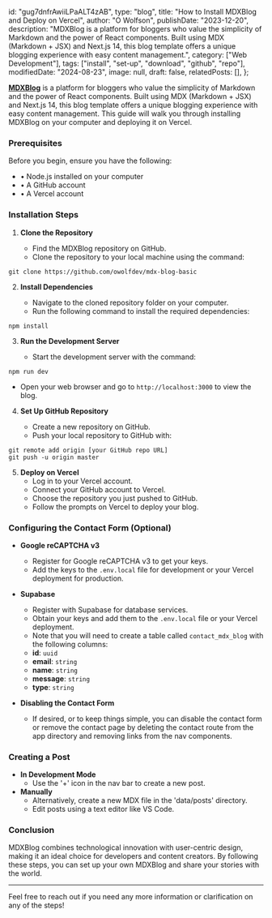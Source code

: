   id: "gug7dnfrAwiiLPaALT4zAB",
  type: "blog",
  title: "How to Install MDXBlog and Deploy on Vercel",
  author: "O Wolfson",
  publishDate: "2023-12-20",
  description:
    "MDXBlog is a platform for bloggers who value the simplicity of Markdown and the power of React components. Built using MDX (Markdown + JSX) and Next.js 14, this blog template offers a unique blogging experience with easy content management.",
  category: ["Web Development"],
  tags: ["install", "set-up", "download", "github", "repo"],
  modifiedDate: "2024-08-23",
  image: null,
  draft: false,
  relatedPosts: [],
};

[**MDXBlog**](https://mdxblog.io) is a platform for bloggers who value the simplicity of Markdown and the power of React components. Built using MDX (Markdown + JSX) and Next.js 14, this blog template offers a unique blogging experience with easy content management. This guide will walk you through installing MDXBlog on your computer and deploying it on Vercel.

### Prerequisites

Before you begin, ensure you have the following:

- • Node.js installed on your computer
- • A GitHub account
- • A Vercel account

### Installation Steps

1. **Clone the Repository**

   - Find the MDXBlog repository on GitHub.
   - Clone the repository to your local machine using the command:

```
git clone https://github.com/owolfdev/mdx-blog-basic
```

2. **Install Dependencies**

   - Navigate to the cloned repository folder on your computer.
   - Run the following command to install the required dependencies:

```
npm install
```

3. **Run the Development Server**

   - Start the development server with the command:

```
npm run dev
```

- Open your web browser and go to `http://localhost:3000` to view the blog.

4. **Set Up GitHub Repository**

   - Create a new repository on GitHub.
   - Push your local repository to GitHub with:

```
git remote add origin [your GitHub repo URL]
git push -u origin master
```

5. **Deploy on Vercel**
   - Log in to your Vercel account.
   - Connect your GitHub account to Vercel.
   - Choose the repository you just pushed to GitHub.
   - Follow the prompts on Vercel to deploy your blog.

### Configuring the Contact Form (Optional)

- **Google reCAPTCHA v3**

  - Register for Google reCAPTCHA v3 to get your keys.
  - Add the keys to the `.env.local` file for development or your Vercel deployment for production.

- **Supabase**

  - Register with Supabase for database services.
  - Obtain your keys and add them to the `.env.local` file or your Vercel deployment.
  - Note that you will need to create a table called `contact_mdx_blog` with the following columns:
  - **id**: `uuid`
  - **email**: `string`
  - **name**: `string`
  - **message**: `string`
  - **type**: `string`

- **Disabling the Contact Form**
  - If desired, or to keep things simple, you can disable the contact form or remove the contact page by deleting the contact route from the app directory and removing links from the nav components.

### Creating a Post

- **In Development Mode**
  - Use the '+' icon in the nav bar to create a new post.
- **Manually**
  - Alternatively, create a new MDX file in the 'data/posts' directory.
  - Edit posts using a text editor like VS Code.

### Conclusion

MDXBlog combines technological innovation with user-centric design, making it an ideal choice for developers and content creators. By following these steps, you can set up your own MDXBlog and share your stories with the world.

---

Feel free to reach out if you need any more information or clarification on any of the steps!
